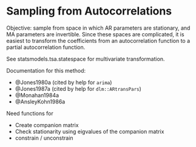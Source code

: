 # Sampling from Autocorrelations

Objective: sample from space in which AR parameters are stationary,
and MA parameters are invertible.
Since these spaces are complicated, it is easiest to transform
the coefficients from an autocorrelation function to a partial autocorrelation function.

See statsmodels.tsa.statespace for multivariate transformation.

Documentation for this method:

- @Jones1980a (cited by help for `arima`)
- @Jones1987a (cited by help for `dlm::ARtransPars`)
- @Monahan1984a
- @AnsleyKohn1986a

Need functions for

- Create companion matrix
- Check stationarity using eigvalues of the companion matrix
- constrain / unconstrain
